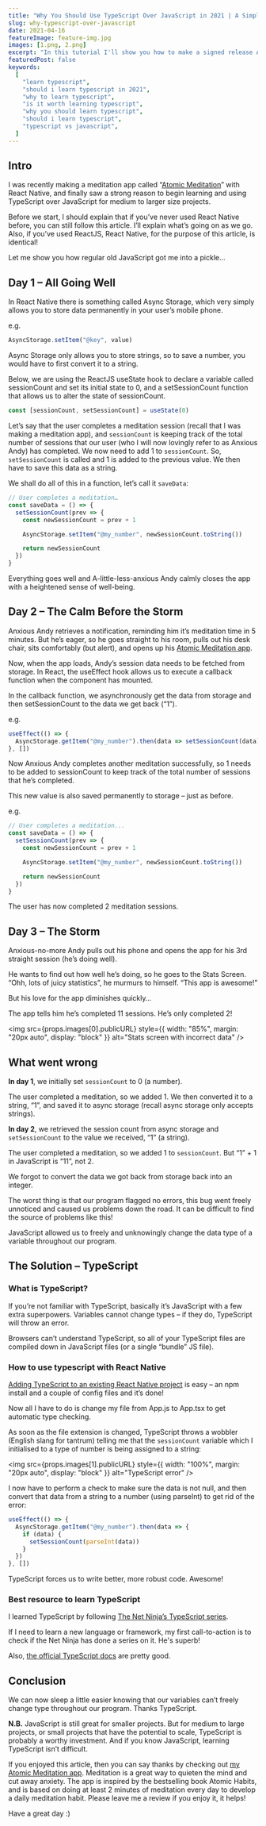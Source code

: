 ```yaml
---
title: "Why You Should Use TypeScript Over JavaScript in 2021 | A Simple Example"
slug: why-typescript-over-javascript
date: 2021-04-16
featureImage: feature-img.jpg
images: [1.png, 2.png]
excerpt: "In this tutorial I'll show you how to make a signed release APK that can be uploaded to the play store."
featuredPost: false
keywords:
  [
    "learn typescript",
    "should i learn typescript in 2021",
    "why to learn typescript",
    "is it worth learning typescript",
    "why you should learn typescript",
    "should i learn typescript",
    "typescript vs javascript",
  ]
---
```


## Intro

I was recently making a meditation app called “[Atomic Meditation](https://play.google.com/store/apps/details?id=com.doabledanny.atomicmeditation)” with React Native, and finally saw a strong reason to begin learning and using TypeScript over JavaScript for medium to larger size projects.

Before we start, I should explain that if you’ve never used React Native before, you can still follow this article. I’ll explain what’s going on as we go. Also, if you’ve used ReactJS, React Native, for the purpose of this article, is identical!

Let me show you how regular old JavaScript got me into a pickle...

## Day 1 – All Going Well

In React Native there is something called Async Storage, which very simply allows you to store data permanently in your user’s mobile phone.

e.g.

```jsx
AsyncStorage.setItem("@key", value)
```

Async Storage only allows you to store strings, so to save a number, you would have to first convert it to a string.

Below, we are using the ReactJS useState hook to declare a variable called sessionCount and set its initial state to 0, and a setSessionCount function that allows us to alter the state of sessionCount.

```jsx
const [sessionCount, setSessionCount] = useState(0)
```

Let’s say that the user completes a meditation session (recall that I was making a meditation app), and `sessionCount` is keeping track of the total number of sessions that our user (who I will now lovingly refer to as Anxious Andy) has completed. We now need to add 1 to `sessionCount`. So, `setSessionCount` is called and 1 is added to the previous value. We then have to save this data as a string.

We shall do all of this in a function, let’s call it `saveData`:

```jsx
// User completes a meditation…
const saveData = () => {
  setSessionCount(prev => {
    const newSessionCount = prev + 1

    AsyncStorage.setItem("@my_number", newSessionCount.toString())

    return newSessionCount
  })
}
```

Everything goes well and A-little-less-anxious Andy calmly closes the app with a heightened sense of well-being.

## Day 2 – The Calm Before the Storm

Anxious Andy retrieves a notification, reminding him it’s meditation time in 5 minutes. But he’s eager, so he goes straight to his room, pulls out his desk chair, sits comfortably (but alert), and opens up his [Atomic Meditation app](https://play.google.com/store/apps/details?id=com.doabledanny.atomicmeditation).

Now, when the app loads, Andy’s session data needs to be fetched from storage. In React, the useEffect hook allows us to execute a callback function when the component has mounted.

In the callback function, we asynchronously get the data from storage and then setSessionCount to the data we get back (“1”).

e.g.

```jsx
useEffect(() => {
  AsyncStorage.getItem("@my_number").then(data => setSessionCount(data))
}, [])
```

Now Anxious Andy completes another meditation successfully, so 1 needs to be added to sessionCount to keep track of the total number of sessions that he’s completed.

This new value is also saved permanently to storage – just as before.

e.g.

```jsx
// User completes a meditation...
const saveData = () => {
  setSessionCount(prev => {
    const newSessionCount = prev + 1

    AsyncStorage.setItem("@my_number", newSessionCount.toString())

    return newSessionCount
  })
}
```

The user has now completed 2 meditation sessions.

## Day 3 – The Storm

Anxious-no-more Andy pulls out his phone and opens the app for his 3rd straight session (he’s doing well).

He wants to find out how well he’s doing, so he goes to the Stats Screen. “Ohh, lots of juicy statistics”, he murmurs to himself. “This app is awesome!”

But his love for the app diminishes quickly…

The app tells him he’s completed 11 sessions. He’s only completed 2!

<img
  src={props.images[0].publicURL}
  style={{ width: "85%", margin: "20px auto", display: "block" }}
  alt="Stats screen with incorrect data"
/>

## What went wrong

**In day 1**, we initially set `sessionCount` to 0 (a number).

The user completed a meditation, so we added 1. We then converted it to a string, “1”, and saved it to async storage (recall async storage only accepts strings).

**In day 2**, we retrieved the session count from async storage and `setSessionCount` to the value we received, “1” (a string).

The user completed a meditation, so we added 1 to `sessionCount`. But “1” + 1 in JavaScript is “11”, not 2.

We forgot to convert the data we got back from storage back into an integer.

The worst thing is that our program flagged no errors, this bug went freely unnoticed and caused us problems down the road. It can be difficult to find the source of problems like this!

JavaScript allowed us to freely and unknowingly change the data type of a variable throughout our program.

## The Solution – TypeScript

### What is TypeScript?

If you’re not familiar with TypeScript, basically it’s JavaScript with a few extra superpowers. Variables cannot change types – if they do, TypeScript will throw an error.

Browsers can’t understand TypeScript, so all of your TypeScript files are compiled down in JavaScript files (or a single “bundle” JS file).

### How to use typescript with React Native

[Adding TypeScript to an existing React Native project](https://reactnative.dev/docs/typescript) is easy – an npm install and a couple of config files and it’s done!

Now all I have to do is change my file from App.js to App.tsx to get automatic type checking.

As soon as the file extension is changed, TypeScript throws a wobbler (English slang for tantrum) telling me that the `sessionCount` variable which I initialised to a type of number is being assigned to a string:

<img
  src={props.images[1].publicURL}
  style={{ width: "100%", margin: "20px auto", display: "block" }}
  alt="TypeScript error"
/>

I now have to perform a check to make sure the data is not null, and then convert that data from a string to a number (using parseInt) to get rid of the error:

```jsx
useEffect(() => {
  AsyncStorage.getItem("@my_number").then(data => {
    if (data) {
      setSessionCount(parseInt(data))
    }
  })
}, [])
```

TypeScript forces us to write better, more robust code. Awesome!

### Best resource to learn TypeScript

I learned TypeScript by following [The Net Ninja’s TypeScript series](https://www.youtube.com/watch?v=2pZmKW9-I_k&list=PL4cUxeGkcC9gUgr39Q_yD6v-bSyMwKPUI&ab_channel=TheNetNinja).

If I need to learn a new language or framework, my first call-to-action is to check if the Net Ninja has done a series on it. He's superb!

Also, [the official TypeScript docs](https://www.typescriptlang.org/) are pretty good.

## Conclusion

We can now sleep a little easier knowing that our variables can’t freely change type throughout our program. Thanks TypeScript.

**N.B.** JavaScript is still great for smaller projects. But for medium to large projects, or small projects that have the potential to scale, TypeScript is probably a worthy investment. And if you know JavaScript, learning TypeScript isn’t difficult.

If you enjoyed this article, then you can say thanks by checking out [my Atomic Meditation app](https://play.google.com/store/apps/details?id=com.doabledanny.atomicmeditation). Meditation is a great way to quieten the mind and cut away anxiety. The app is inspired by the bestselling book Atomic Habits, and is based on doing at least 2 minutes of meditation every day to develop a daily meditation habit. Please leave me a review if you enjoy it, it helps!

Have a great day :)
